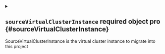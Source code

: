


<details className="config-field" data-expandable="true">
<summary>

## `sourceVirtualClusterInstance` <span className="config-field-required" data-required="true">required</span> <span className="config-field-type">object</span> <span className="config-field-default"></span> <span className="config-field-enum"></span> <span data-pro="false" className="config-field-pro">pro</span> {#sourceVirtualClusterInstance}

SourceVirtualClusterInstance is the virtual cluster instance to migrate into this project

</summary>




<details className="config-field" data-expandable="false" open>
<summary>

### `name` <span className="config-field-required" data-required="true">required</span> <span className="config-field-type">string</span> <span className="config-field-default"></span> <span className="config-field-enum"></span> <span data-pro="false" className="config-field-pro">pro</span> {#sourceVirtualClusterInstance-name}

Name of the virtual cluster instance to migrate

</summary>



</details>



<details className="config-field" data-expandable="false" open>
<summary>

### `namespace` <span className="config-field-required" data-required="true">required</span> <span className="config-field-type">string</span> <span className="config-field-default"></span> <span className="config-field-enum"></span> <span data-pro="false" className="config-field-pro">pro</span> {#sourceVirtualClusterInstance-namespace}

Namespace of the virtual cluster instance to migrate

</summary>



</details>


</details>

